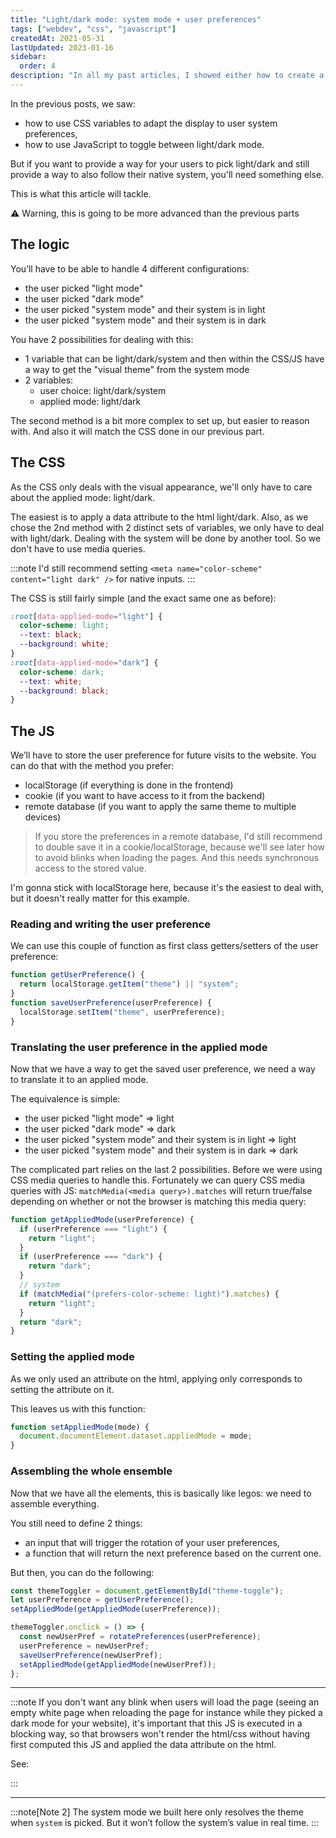 ```yaml
---
title: "Light/dark mode: system mode + user preferences"
tags: ["webdev", "css", "javascript"]
createdAt: 2021-05-31
lastUpdated: 2023-01-16
sidebar:
  order: 4
description: "In all my past articles, I showed either how to create a light/dark mode following your users system without JavaScript, or how to create a light/dark swatch for your website using JavaScript but without system mode. It is time to see how to reconcile those 2 approaches"
---
```



In the previous posts, we saw:

- how to use CSS variables to adapt the display to user system preferences,
- how to use JavaScript to toggle between light/dark mode.

But if you want to provide a way for your users to pick light/dark and still provide a way to also follow their native system, you'll need something else.

This is what this article will tackle.

⚠️ Warning, this is going to be more advanced than the previous parts

## The logic

You’ll have to be able to handle 4 different configurations:

- the user picked "light mode"
- the user picked "dark mode"
- the user picked "system mode" and their system is in light
- the user picked "system mode" and their system is in dark

You have 2 possibilities for dealing with this:

- 1 variable that can be light/dark/system and then within the CSS/JS have a way to get the "visual theme" from the system mode
- 2 variables:
  - user choice: light/dark/system
  - applied mode: light/dark

The second method is a bit more complex to set up, but easier to reason with. And also it will match the CSS done in our previous part.

## The CSS

As the CSS only deals with the visual appearance, we'll only have to care about the applied mode: light/dark.

The easiest is to apply a data attribute to the html light/dark. Also, as we chose the 2nd method with 2 distinct sets of variables, we only have to deal with light/dark. Dealing with the system will be done by another tool. So we don't have to use media queries.

:::note
I'd still recommend setting `<meta name="color-scheme" content="light dark" />` for native inputs.
:::

The CSS is still fairly simple (and the exact same one as before):

```css
:root[data-applied-mode="light"] {
  color-scheme: light;
  --text: black;
  --background: white;
}
:root[data-applied-mode="dark"] {
  color-scheme: dark;
  --text: white;
  --background: black;
}
```

## The JS

We’ll have to store the user preference for future visits to the website. You can do that with the method you prefer:

- localStorage (if everything is done in the frontend)
- cookie (if you want to have access to it from the backend)
- remote database (if you want to apply the same theme to multiple devices)

> If you store the preferences in a remote database, I'd still recommend to double save it in a cookie/localStorage, because we'll see later how to avoid blinks when loading the pages. And this needs synchronous access to the stored value.

I'm gonna stick with localStorage here, because it's the easiest to deal with, but it doesn't really matter for this example.

### Reading and writing the user preference

We can use this couple of function as first class getters/setters of the user preference:

```js
function getUserPreference() {
  return localStorage.getItem("theme") || "system";
}
function saveUserPreference(userPreference) {
  localStorage.setItem("theme", userPreference);
}
```

### Translating the user preference in the applied mode

Now that we have a way to get the saved user preference, we need a way to translate it to an applied mode.

The equivalence is simple:

- the user picked "light mode" => light
- the user picked "dark mode" => dark
- the user picked "system mode" and their system is in light => light
- the user picked "system mode" and their system is in dark => dark

The complicated part relies on the last 2 possibilities. Before we were using CSS media queries to handle this. Fortunately we can query CSS media queries with JS: `matchMedia(<media query>).matches` will return true/false depending on whether or not the browser is matching this media query:

```js
function getAppliedMode(userPreference) {
  if (userPreference === "light") {
    return "light";
  }
  if (userPreference === "dark") {
    return "dark";
  }
  // system
  if (matchMedia("(prefers-color-scheme: light)").matches) {
    return "light";
  }
  return "dark";
}
```

### Setting the applied mode

As we only used an attribute on the html, applying only corresponds to setting the attribute on it.

This leaves us with this function:

```js
function setAppliedMode(mode) {
  document.documentElement.dataset.appliedMode = mode;
}
```

### Assembling the whole ensemble

Now that we have all the elements, this is basically like legos: we need to assemble everything.

You still need to define 2 things:

- an input that will trigger the rotation of your user preferences,
- a function that will return the next preference based on the current one.

But then, you can do the following:

```js
const themeToggler = document.getElementById("theme-toggle");
let userPreference = getUserPreference();
setAppliedMode(getAppliedMode(userPreference));

themeToggler.onclick = () => {
  const newUserPref = rotatePreferences(userPreference);
  userPreference = newUserPref;
  saveUserPreference(newUserPref);
  setAppliedMode(getAppliedMode(newUserPref));
};
```

<Codepen user="ayc0" id="MWpOmbQ" />

---

:::note
If you don't want any blink when users will load the page (seeing an empty white page when reloading the page for instance while they picked a dark mode for your website), it's important that this JS is executed in a blocking way, so that browsers won't render the html/css without having first computed this JS and applied the data attribute on the html.

See:

<LinkToPost slug="dark-mode/light-dark-mode-avoid-flickering-on-reload" />
:::

---

:::note[Note 2]
The system mode we built here only resolves the theme when `system` is picked. But it won’t follow the system’s value in real time.
:::
